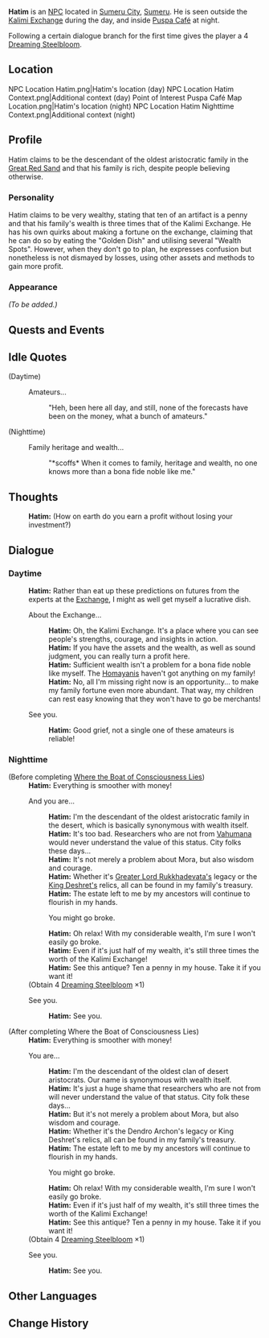 {{Meta
|missing_NPC_profile  = yes
}}
{{Character Infobox
|type             = NPC
|image            = NPC Hatim.png
|region           = Sumeru
|affiliation      = 
|title            = Millionaire (Self-Proclaimed)
|dialoguereward   = {{Card|Dreaming Steelbloom|1|quality=4}}
|ancestry         = 
|father           =
|mother           = 
|spouse           = 
|sibling          = 
|child            = 
|relative         = 
|voiceEN          = 
|voiceCN          = 
|voiceJP          = 
}}
'''Hatim''' is an [[NPC]] located in [[Sumeru City]], [[Sumeru]]. He is seen outside the [[Kalimi Exchange]] during the day, and inside [[Puspa Café]] at night.

Following a certain dialogue branch for the first time gives the player a 4{{Star}} [[Dreaming Steelbloom]].

==Location==
<gallery>
NPC Location Hatim.png|Hatim's location (day)
NPC Location Hatim Context.png|Additional context (day)
Point of Interest Puspa Café Map Location.png|Hatim's location (night)
NPC Location Hatim Nighttime Context.png|Additional context (night)
</gallery>

==Profile==
Hatim claims to be the descendant of the oldest aristocratic family in the [[Great Red Sand]] and that his family is rich, despite people believing otherwise.

===Personality===
Hatim claims to be very wealthy, stating that ten of an artifact is a penny and that his family's wealth is three times that of the Kalimi Exchange. He has his own quirks about making a fortune on the exchange, claiming that he can do so by eating the "Golden Dish" and utilising several "Wealth Spots". However, when they don't go to plan, he expresses confusion but nonetheless is not dismayed by losses, using other assets and methods to gain more profit.

===Appearance===
''(To be added.)''

==Quests and Events==
{{Quests and Events}}

==Idle Quotes==
{{Dialogue start}}
;(Daytime)
: {{DIcon|Idle}} Amateurs...
:: {{A|VO Hatim 01.ogg}} "Heh, been here all day, and still, none of the forecasts have been on the money, what a bunch of amateurs."

;(Nighttime)
: {{DIcon|Idle}} Family heritage and wealth...
:: {{A|VO Hatim 02.ogg}} "*scoffs* When it comes to family, heritage and wealth, no one knows more than a bona fide noble like me."
{{Dialogue end}}

==Thoughts==
{{All Schemes to Know Explanation|name=Hatim}}
:{{A|VO Hatim All Schemes to Know 01.ogg}} '''Hatim:''' (How on earth do you earn a profit without losing your investment?)

==Dialogue==
===Daytime===
{{Dialogue start}}
:'''Hatim:''' Rather than eat up these predictions on futures from the experts at the [[Kalimi Exchange|Exchange]], I might as well get myself a lucrative dish.
:{{DIcon}} About the Exchange...
::'''Hatim:''' Oh, the Kalimi Exchange. It's a place where you can see people's strengths, courage, and insights in action.
::'''Hatim:''' If you have the assets and the wealth, as well as sound judgment, you can really turn a profit here.
::'''Hatim:''' Sufficient wealth isn't a problem for a bona fide noble like myself. The [[Homayani Family|Homayanis]] haven't got anything on my family!
::'''Hatim:''' No, all I'm missing right now is an opportunity... to make my family fortune even more abundant. That way, my children can rest easy knowing that they won't have to go be merchants!
:{{DIcon}} See you.
::'''Hatim:''' Good grief, not a single one of these amateurs is reliable!
{{Dialogue end}}

===Nighttime===
{{Dialogue start}}
;(Before completing [[Where the Boat of Consciousness Lies]])
:'''Hatim:''' Everything is smoother with money!
:{{DIcon}} And you are...
::'''Hatim:''' I'm the descendant of the oldest aristocratic family in the desert, which is basically synonymous with wealth itself.
::'''Hatim:''' It's too bad. Researchers who are not from [[Vahumana]] would never understand the value of this status. City folks these days...
::'''Hatim:''' It's not merely a problem about Mora, but also wisdom and courage.
::'''Hatim:''' Whether it's [[Greater Lord Rukkhadevata|Greater Lord Rukkhadevata's]] legacy or the [[Scarlet King|King Deshret's]] relics, all can be found in my family's treasury.
::'''Hatim:''' The estate left to me by my ancestors will continue to flourish in my hands.
::{{DIcon|Reward}} You might go broke.
::'''Hatim:''' Oh relax! With my considerable wealth, I'm sure I won't easily go broke.
::'''Hatim:''' Even if it's just half of my wealth, it's still three times the worth of the Kalimi Exchange!
::'''Hatim:''' See this antique? Ten a penny in my house. Take it if you want it!
:;(Obtain 4{{Star}} [[Dreaming Steelbloom]] ×1)
:{{DIcon}} See you.
::'''Hatim:''' See you.

;(After completing Where the Boat of Consciousness Lies)
:'''Hatim:''' Everything is smoother with money!
:{{DIcon}} You are...
::'''Hatim:''' I'm the descendant of the oldest clan of desert aristocrats. Our name is synonymous with wealth itself.
::'''Hatim:''' It's just a huge shame that researchers who are not from {{Rubi|Vahumana|Aetiology}} will never understand the value of that status. City folk these days...
::'''Hatim:''' But it's not merely a problem about Mora, but also wisdom and courage.
::'''Hatim:''' Whether it's the Dendro Archon's legacy or King Deshret's relics, all can be found in my family's treasury.
::'''Hatim:''' The estate left to me by my ancestors will continue to flourish in my hands.
::{{DIcon|Reward}} You might go broke.
::'''Hatim:''' Oh relax! With my considerable wealth, I'm sure I won't easily go broke.
::'''Hatim:''' Even if it's just half of my wealth, it's still three times the worth of the Kalimi Exchange!
::'''Hatim:''' See this antique? Ten a penny in my house. Take it if you want it!
:;(Obtain 4{{Star}} [[Dreaming Steelbloom]] ×1)
:{{DIcon}} See you.
::'''Hatim:''' See you.
{{Dialogue end}}
<!--
==Event Dialogue==
===Event Name===
{{Dialogue start}}
:'''{{subst:PAGENAME}}:'''
{{Dialogue end}}

==Trivia==
* 
-->
==Other Languages==
{{Other Languages
|default_hidden = 1
|en      = Hatim
|zhs     = 哈特姆
|zhs_rm  = Hātèmǔ
|zht     = 哈特姆
|zht_rm  = Hātèmǔ
|ja      = ハティム
|ja_rm   = Hatimu
|ko      = 하팀
|ko_rm   = Hatim
|es      = Hatim
|fr      = Hatim
|ru      = Хатим
|th      = Hatim
|vi      = Hatim
|de      = Hatim
|id      = Hatim
|pt      = Hatim
|tr      = Hatim
|it      = Hatim
}}

==Change History==
{{Change History|3.0}}